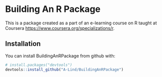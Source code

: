# Building An R Package

This is a package created as a part of an e-learning course on R taught at Coursera <https://www.coursera.org/specializations/r>.

## Installation

You can install BuildingAnRPackage from github with:

```r
# install.packages("devtools")
devtools::install_github("A-Lind/BuildingAnRPackage")
```
